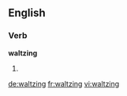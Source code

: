 ==English==

===Verb===
'''waltzing'''
# {{present participle of|waltz}}

[[de:waltzing]]
[[fr:waltzing]]
[[vi:waltzing]]